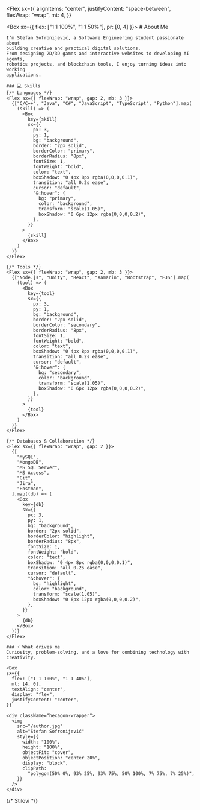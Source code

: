
<Flex
  sx={{
    alignItems: "center",
    justifyContent: "space-between",
    flexWrap: "wrap",
    mt: 4,
  }}
>
  <Box sx={{ flex: ["1 1 100%", "1 1 50%"], pr: [0, 4] }}>
    # About Me

    I’m Stefan Sofronijević, a Software Engineering student passionate about
    building creative and practical digital solutions.  
    From designing 2D/3D games and interactive websites to developing AI agents,
    robotics projects, and blockchain tools, I enjoy turning ideas into working
    applications.

    ### 💻 Skills
    {/* Languages */}
    <Flex sx={{ flexWrap: "wrap", gap: 2, mb: 3 }}>
      {["C/C++", "Java", "C#", "JavaScript", "TypeScript", "Python"].map(
        (skill) => (
          <Box
            key={skill}
            sx={{
              px: 3,
              py: 1,
              bg: "background",
              border: "2px solid",
              borderColor: "primary",
              borderRadius: "8px",
              fontSize: 1,
              fontWeight: "bold",
              color: "text",
              boxShadow: "0 4px 8px rgba(0,0,0,0.1)",
              transition: "all 0.2s ease",
              cursor: "default",
              "&:hover": {
                bg: "primary",
                color: "background",
                transform: "scale(1.05)",
                boxShadow: "0 6px 12px rgba(0,0,0,0.2)",
              },
            }}
          >
            {skill}
          </Box>
        )
      )}
    </Flex>

    {/* Tools */}
    <Flex sx={{ flexWrap: "wrap", gap: 2, mb: 3 }}>
      {["Node.js", "Unity", "React", "Xamarin", "Bootstrap", "EJS"].map(
        (tool) => (
          <Box
            key={tool}
            sx={{
              px: 3,
              py: 1,
              bg: "background",
              border: "2px solid",
              borderColor: "secondary",
              borderRadius: "8px",
              fontSize: 1,
              fontWeight: "bold",
              color: "text",
              boxShadow: "0 4px 8px rgba(0,0,0,0.1)",
              transition: "all 0.2s ease",
              cursor: "default",
              "&:hover": {
                bg: "secondary",
                color: "background",
                transform: "scale(1.05)",
                boxShadow: "0 6px 12px rgba(0,0,0,0.2)",
              },
            }}
          >
            {tool}
          </Box>
        )
      )}
    </Flex>

    {/* Databases & Collaboration */}
    <Flex sx={{ flexWrap: "wrap", gap: 2 }}>
      {[
        "MySQL",
        "MongoDB",
        "MS SQL Server",
        "MS Access",
        "Git",
        "Jira",
        "Postman",
      ].map((db) => (
        <Box
          key={db}
          sx={{
            px: 3,
            py: 1,
            bg: "background",
            border: "2px solid",
            borderColor: "highlight",
            borderRadius: "8px",
            fontSize: 1,
            fontWeight: "bold",
            color: "text",
            boxShadow: "0 4px 8px rgba(0,0,0,0.1)",
            transition: "all 0.2s ease",
            cursor: "default",
            "&:hover": {
              bg: "highlight",
              color: "background",
              transform: "scale(1.05)",
              boxShadow: "0 6px 12px rgba(0,0,0,0.2)",
            },
          }}
        >
          {db}
        </Box>
      ))}
    </Flex>

    ### ⚡ What drives me
    Curiosity, problem-solving, and a love for combining technology with
    creativity.  
  </Box>

    <Box
    sx={{
      flex: ["1 1 100%", "1 1 40%"],
      mt: [4, 0],
      textAlign: "center",
      display: "flex",
      justifyContent: "center",
    }}
  >
    <div className="hexagon-wrapper">
      <img
        src="/author.jpg"
        alt="Stefan Sofronijević"
        style={{
          width: "100%",
          height: "100%",
          objectFit: "cover",
          objectPosition: "center 20%",
          display: "block",
          clipPath:
            "polygon(50% 0%, 93% 25%, 93% 75%, 50% 100%, 7% 75%, 7% 25%)",
        }}
      />
    </div>
  </Box>

  {/* Stilovi */}
  <style>
    {`
      .hexagon-wrapper {
        width: 400px;
        height: 420px;
        position: relative;
        background: linear-gradient(135deg, #00c9ff, #92fe9d);
        padding: 10px;
        clip-path: polygon(50% 0%, 93% 25%, 93% 75%, 50% 100%, 7% 75%, 7% 25%);
        overflow: hidden;
      }

      .hexagon-wrapper img {
        width: 100%;
        height: 100%;
        object-fit: cover;
        transition: transform 0.5s ease;
        clip-path: inherit;
      }

      .hexagon-wrapper:hover img {
        transform: scale(1.1);
      }

      .hexagon-wrapper::after {
        content: "Stefan Sofronijević";
        position: absolute;
        inset: 0;
        background: rgba(0, 0, 0, 0.45);
        color: white;
        font-size: 24px;
        font-weight: bold;
        display: flex;
        align-items: center;
        justify-content: center;
        opacity: 0;
        transition: opacity 0.4s ease;
        clip-path: inherit;
      }

      .hexagon-wrapper:hover::after {
        opacity: 1;
      }
    `}
  </style>
</Flex>
